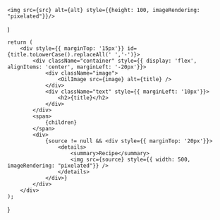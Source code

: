     <img src={src} alt={alt} style={{height: 100, imageRendering: "pixelated"}}/>
)

    return (
        <div style={{ marginTop: '15px'}} id={title.toLowerCase().replaceAll(' ','-')}>
            <div className="container" style={{ display: 'flex', alignItems: 'center', marginLeft: '-20px'}}>
                <div className="image">
                    <OilImage src={image} alt={title} />
                </div>
                <div className="text" style={{ marginLeft: '10px'}}>
                    <h2>{title}</h2>
                </div>
            </div>
            <span>
                {children}
            </span>
            <div>
                {source != null && <div style={{ marginTop: '20px'}}>
                    <details>
                        <summary>Recipe</summary>
                        <img src={source} style={{ width: 500, imageRendering: "pixelated"}} />
                    </details>
                </div>}
            </div>
        </div>
    );
}